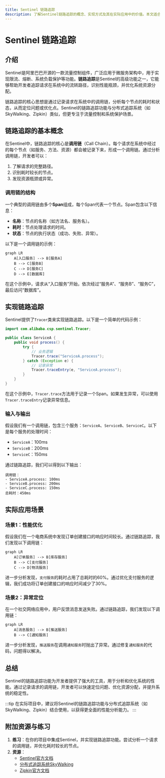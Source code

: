 ```yaml
---
title: Sentinel 链路追踪
description: 了解Sentinel链路追踪的概念、实现方式及其在实际应用中的价值。本文适合初学者，包含代码示例和实际案例。
---
```


# Sentinel 链路追踪

## 介绍

Sentinel是阿里巴巴开源的一款流量控制组件，广泛应用于微服务架构中，用于实现限流、熔断、系统负载保护等功能。**链路追踪**是Sentinel的高级功能之一，它能够帮助开发者追踪请求在系统中的流转路径，识别性能瓶颈，并优化系统资源分配。

链路追踪的核心思想是通过记录请求在系统中的调用链，分析每个节点的耗时和状态，从而定位问题或优化点。Sentinel的链路追踪功能与分布式追踪系统（如SkyWalking、Zipkin）类似，但更专注于流量控制和系统保护场景。

## 链路追踪的基本概念

在Sentinel中，链路追踪的核心是**调用链**（Call Chain）。每个请求在系统中经过的每个节点（如服务、方法、资源）都会被记录下来，形成一个调用链。通过分析调用链，开发者可以：

1. 了解请求的完整路径。
2. 识别耗时较长的节点。
3. 发现资源瓶颈或异常。

### 调用链的结构

一个典型的调用链由多个**Span**组成，每个Span代表一个节点。Span包含以下信息：

- **名称**：节点的名称（如方法名、服务名）。
- **耗时**：节点处理请求的时间。
- **状态**：节点的执行状态（成功、失败、异常）。

以下是一个调用链的示例：

```mermaid
graph LR
    A[入口服务] --> B[服务A]
    B --> C[服务B]
    C --> D[服务C]
    D --> E[数据库]
```

在这个示例中，请求从“入口服务”开始，依次经过“服务A”、“服务B”、“服务C”，最后访问“数据库”。

## 实现链路追踪

Sentinel提供了`Tracer`类来实现链路追踪。以下是一个简单的代码示例：

```java
import com.alibaba.csp.sentinel.Tracer;

public class ServiceA {
    public void process() {
        try {
            // 业务逻辑
            Tracer.trace("ServiceA.process");
        } catch (Exception e) {
            // 记录异常
            Tracer.traceEntry(e, "ServiceA.process");
        }
    }
}
```

在这个示例中，`Tracer.trace`方法用于记录一个Span。如果发生异常，可以使用`Tracer.traceEntry`记录异常信息。

### 输入与输出

假设我们有一个调用链，包含三个服务：`ServiceA`、`ServiceB`、`ServiceC`。以下是每个服务的处理时间：

- `ServiceA`：100ms
- `ServiceB`：200ms
- `ServiceC`：150ms

通过链路追踪，我们可以得到以下输出：

```
调用链：
- ServiceA.process: 100ms
- ServiceB.process: 200ms
- ServiceC.process: 150ms
总耗时：450ms
```

## 实际应用场景

### 场景1：性能优化

假设我们在一个电商系统中发现订单创建接口的响应时间较长。通过链路追踪，我们发现以下调用链：

```mermaid
graph LR
    A[订单服务] --> B[库存服务]
    B --> C[支付服务]
    C --> D[物流服务]
```

进一步分析发现，`支付服务`的耗时占用了总耗时的60%。通过优化支付服务的逻辑，我们成功将订单创建接口的响应时间减少了30%。

### 场景2：异常定位

在一个社交网络应用中，用户反馈消息发送失败。通过链路追踪，我们发现以下调用链：

```mermaid
graph LR
    A[消息服务] --> B[推送服务]
    B --> C[通知服务]
```

进一步分析发现，`推送服务`在调用`通知服务`时抛出了异常。通过修复`通知服务`的代码，问题得以解决。

## 总结

Sentinel的链路追踪功能为开发者提供了强大的工具，用于分析和优化系统的性能。通过记录请求的调用链，开发者可以快速定位问题、优化资源分配，并提升系统的稳定性。

:::tip
在实际项目中，建议将Sentinel的链路追踪功能与分布式追踪系统（如SkyWalking、Zipkin）结合使用，以获得更全面的性能分析能力。
:::

## 附加资源与练习

1. **练习**：在你的项目中集成Sentinel，并实现链路追踪功能。尝试分析一个请求的调用链，并优化耗时较长的节点。
2. **资源**：
   - [Sentinel官方文档](https://sentinelguard.io/)
   - [分布式追踪系统SkyWalking](https://skywalking.apache.org/)
   - [Zipkin官方文档](https://zipkin.io/)